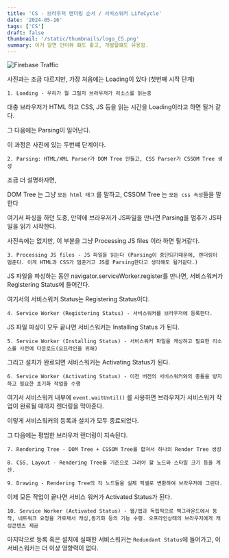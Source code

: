 ```yaml
---
title: 'CS - 브라우저 렌더링 순서 / 서비스워커 LifeCycle'
date: '2024-05-16'
tags: ['CS']
draft: false
thumbnail: '/static/thumbnails/logo_CS.png'
summary: 이거 알면 인터뷰 떄도 좋고, 개발할떄도 유용함.
---
```


![Firebase Traffic](https://user-images.githubusercontent.com/59503331/185799625-606d2027-7685-4a8e-b3fa-95cbdac2c355.png)

사진과는 조금 다르지만, 가장 처음에는 Loading이 있다 (첫번째 시작 단계)

`1. Loading - 우리가 뭘 그릴지 브라우저가 리소스를 읽는중`

대충 브라우저가 HTML 하고 CSS, JS 등을 읽는 시간을 Loading이라고 하면 될거 같다.

그 다음에는 Parsing이 일어난다.

이 과정은 사진에 있는 두번쨰 단계이다.

`2. Parsing: HTML/XML Parser가 DOM Tree 만들고, CSS Parser가 CSSOM Tree 생성`

조금 더 설명하자면,

DOM Tree 는 그냥 `모든 html 태그` 를 말하고, CSSOM Tree 는 `모든 css 속성`들을 말한다

여기서 파싱을 하던 도중, 만약에 브라우저가 JS파일을 만나면 Parsing을 멈추가 JS파일을 읽기 시작한다.

사진속에는 없지만, 이 부분을 그냥 Processing JS files 이라 하면 될거같다.

`3. Processing JS files - JS 파일을 읽는다 (Parsing이 중단되기때문에, 렌더링이 멈춘다. 이게 HTML과 CSS가 멈춘거고 JS를 Parsing한다고 생각해도 될거같다.)`

JS 파일을 파싱하는 동안 navigator.serviceWorker.register를 만나면, 서비스워커가 Registering Status에 들어간다.

여기서의 서비스워커 Status는 Registering Status이다.

`4. Service Worker (Registering Status) - 서비스워커를 브라우저에 등록한다. `

JS 파일 파싱이 모두 끝나면 서비스워커는 Installing Status 가 된다.

`5. Service Worker (Installing Status) - 서비스워커 파일을 캐싱하고 필요한 리소스를 사전에 다운로드(오프라인을 위해)`

그리고 설치가 완료되면 서비스워커는 Activating Status가 된다.

`6. Service Worker (Activating Status) - 이전 버전의 서비스워커와의 충돌을 방지하고 필요한 초기화 작업을 수행`

여기서 서비스워커 내부에 `event.waitUntil()` 를 사용하면 브라우저가 서비스워커 작업이 완료될 때까지 렌더링을 막아준다.

이렇게 서비스워커의 등록과 설치가 모두 종료되었다.

그 다음에는 평범한 브라우저 렌더링이 지속된다.

`7. Rendering Tree - DOM Tree + CSSOM Tree를 합쳐서 하나의 Render Tree 생성`

`8. CSS, Layout - Rendering Tree를 기준으로 그려야 할 노드와 스타일 크기 등을 계산.`

`9. Drawing - Rendering Tree의 각 노드들을 실제 픽셀로 변환하여 브라우저에 그린다.`

이제 모든 작업이 끝나면 서비스 워커가 Activated Status가 된다.

`10. Service Worker (Activated Status) - 웹/앱과 독립적으로 백그라운드에서 동작, 네트워크 요청을 가로채서 캐싱,동기화 등의 기능 수행. 오프라인상태의 브라우저에게 캐싱콘텐츠 제공`

마지막으로 등록 혹은 설치에 실패한 서비스워커는 `Redundant Status`에 들어가고, 이 서비스워커는 더 이상 영향력이 없다.
